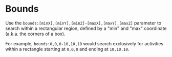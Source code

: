 # Bounds

Use the `bounds:[minX],[minY],[minZ]-[maxX],[maxY],[maxZ]` parameter to search within a rectangular region, defined by a "min" and "max" coordinate (a.k.a. the corners of a box).

For example, `bounds:0,0,0-10,10,10` would search exclusively for activities within a rectangle starting at `0,0,0` and ending at `10,10,10`.